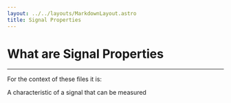 ```yaml
---
layout: ../../layouts/MarkdownLayout.astro
title: Signal Properties
---
```



# What are Signal Properties

---

For the context of these files it is:

A characteristic of a signal that can be measured

<div class="image_wrapper">
    <a href="/Signal_Properties/Coherence/Coherence/"><Feature title="Coherence"></Feature></a>
    <a href="/Signal_Properties/Group_Delay/Group_Delay/"><Feature title="Group Delay"></Feature></a>
    <a href="/Signal_Properties/Impedance/Impedance/"><Feature title="Impedance"></Feature></a>
    <a href="/Signal_Properties/Jitter/Jitter/"><Feature title="Jitter"></Feature></a>
    <a href="/Signal_Properties/Noise_Figure/Noise_Figure/"><Feature title="Noise Figure"></Feature></a>
    <a href="/Signal_Properties/Phase_Noise/Phase_Noise/"><Feature title="Phase Noise"></Feature></a>
</div>

